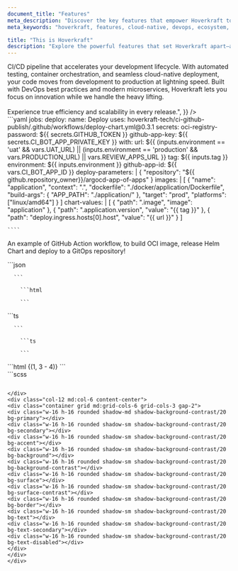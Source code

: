 ```yaml
---
document_title: "Features"
meta_description: "Discover the key features that empower Hoverkraft to deliver a robust, cloud-native ecosystem built for modern teams and scalable solutions."
meta_keywords: "hoverkraft, features, cloud-native, devops, ecosystem, CI/CD, microservices, agile, best practices"

title: "This is Hoverkraft"
description: "Explore the powerful features that set Hoverkraft apart—a comprehensive ecosystem designed to streamline development, accelerate deployments, and scale with your ambitions."
---
```


<Section
  section={{
    title: "Streamline Your Deployments",
    content:
      "Hoverkraft delivers a fully integrated <span class='text-accent font-bold'>CI/CD pipeline</span> that accelerates your development lifecycle. With automated testing, container orchestration, and seamless cloud-native deployment, your code moves from development to production at lightning speed. Built with <span class='text-[#38bdf8] font-bold'>DevOps best practices</span> and modern microservices, Hoverkraft lets you focus on innovation while we handle the heavy lifting. <br/><br/> Experience true efficiency and scalability in every release.",
  }}
/>

<div class="row mb-10 lg:mb-20">
  <div class="col-12 text-sm">
    ```yaml
    jobs:
      deploy:
        name: Deploy
        uses: hoverkraft-tech/ci-github-publish/.github/workflows/deploy-chart.yml@0.3.1
        secrets:
          oci-registry-password: ${{ secrets.GITHUB_TOKEN }}
          github-app-key: ${{ secrets.CI_BOT_APP_PRIVATE_KEY }}
        with:
          url: ${{ (inputs.environment == 'uat' && vars.UAT_URL) || (inputs.environment == 'production' && vars.PRODUCTION_URL) || vars.REVIEW_APPS_URL }}
          tag: ${{ inputs.tag }}
          environment: ${{ inputs.environment }}
          github-app-id: ${{ vars.CI_BOT_APP_ID }}
          deploy-parameters: |
            { "repository": "${{ github.repository_owner}}/argocd-app-of-apps" }
          images: |
            [
              {
                "name": "application",
                "context": ".",
                "dockerfile": "./docker/application/Dockerfile",
                "build-args": { "APP_PATH": "./application/" },
                "target": "prod",
                "platforms": ["linux/amd64"]
              }
            ]
          chart-values: |
            [
              { "path": ".image", "image": "application" },
              { "path": ".application.version", "value": "{{ tag }}" },
              { "path": "deploy.ingress.hosts[0].host", "value": "{{ url }}" }
            ]

    ````

</div>
<p class="text-[0.5rem] text-text">An example of GitHub Action workflow, to build OCI image, release Helm Chart and deploy to a GitOps repository!</p>
</div>

<Section
  section={{
    title: "Elevate Your Dev Experience",
    content:
      "Hoverkraft transforms the Developer Experience with self-service tools, pre-configured environments, and extensive documentation designed to simplify every step—from local development to production deployment. Enjoy intuitive dashboards, integrated debugging, and automated setups that empower your team to innovate and iterate faster. With Hoverkraft, you focus on building great features while we take care of the complexities.",
  }}
/>

<div class="row mb-10 lg:mb-20">
  <div class="col-12 md:col-6 text-sm py-2">
      ```json
     
      ```
  </div>
  <div class="col-12 md:col-6 py-2">

        ```html

        ```

  </div>

</div>

<Section
  section={{
    title: "Seamless Integration & Extensibility",
    content:
      "Hoverkraft is designed to integrate effortlessly with your existing tools and platforms. Its modular architecture and open APIs let you customize and extend functionalities as your project evolves—ensuring flexibility and future-proofing your tech stack.",
  }}
/>

<div class="row mb-10 lg:mb-20">
  <div class="col-12 md:col-6 text-sm py-2">
      ```ts
     
      ```
  </div>
  <div class="col-12 md:col-6 text-sm py-2">

        ```ts

        ```

  </div>

</div>

<Section
  section={{
    title: "Scalable and Resilient Architecture",
    content:
      "Built for the cloud-native era, Hoverkraft leverages container orchestration and microservices to offer a resilient, auto-scaling infrastructure. With real-time monitoring and fault tolerance, your applications are always prepared to handle increased demand.",
  }}
/>

<div class="row mb-10 lg:mb-20">
  <div class="col-12 md:col-6 text-sm">
    ```html {(1, 3 - 4)}
    ```
  </div>
  <div class="col-12 md:col-6 p-4">
    <div class="col-12 md:col-6 content-center">
      <div class="container grid md:grid-cols-6 grid-cols-3 gap-2">
        <div class="w-16 h-16 rounded shadow-md shadow-background-contrast/20 bg-primary"></div>
      </div>
    </div>
  </div>
</div>

<Section
  section={{
    title: "Robust Support & Community Innovation",
    content:
      "Experience the power of community-driven progress with Hoverkraft. Benefit from comprehensive documentation, expert support, and continuous contributions from a vibrant community—ensuring that the platform evolves alongside your needs.",
  }}
/>

<div class="row mb-10 lg:mb-20">
<div class="col-12 md:col-6 text-sm p-4 md:p-1">
  ```scss

```

</div>
<div class="col-12 md:col-6 content-center">
<div class="container grid md:grid-cols-6 grid-cols-3 gap-2">
<div class="w-16 h-16 rounded shadow-md shadow-background-contrast/20 bg-primary"></div>
<div class="w-16 h-16 rounded shadow-sm shadow-background-contrast/20 bg-secondary"></div>
<div class="w-16 h-16 rounded shadow-sm shadow-background-contrast/20 bg-accent"></div>
<div class="w-16 h-16 rounded shadow-sm shadow-background-contrast/20 bg-background"></div>
<div class="w-16 h-16 rounded shadow-sm shadow-background-contrast/20 bg-background-contrast"></div>
<div class="w-16 h-16 rounded shadow-sm shadow-background-contrast/20 bg-surface"></div>
<div class="w-16 h-16 rounded shadow-sm shadow-background-contrast/20 bg-surface-contrast"></div>
<div class="w-16 h-16 rounded shadow-sm shadow-background-contrast/20 bg-border"></div>
<div class="w-16 h-16 rounded shadow-sm shadow-background-contrast/20 bg-text"></div>
<div class="w-16 h-16 rounded shadow-sm shadow-background-contrast/20 bg-text-secondary"></div>
<div class="w-16 h-16 rounded shadow-sm shadow-background-contrast/20 bg-text-disabled"></div>
</div>
</div>
</div>


```

